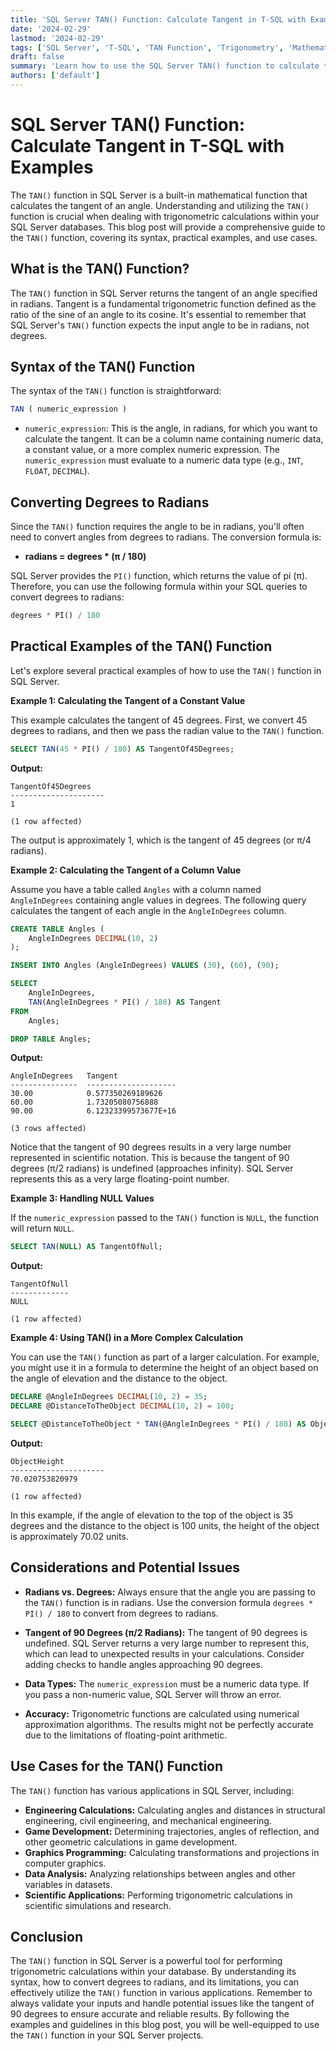 ```yaml
---
title: 'SQL Server TAN() Function: Calculate Tangent in T-SQL with Examples'
date: '2024-02-29'
lastmod: '2024-02-29'
tags: ['SQL Server', 'T-SQL', 'TAN Function', 'Trigonometry', 'Mathematics', 'Database', 'SQL Examples', 'Angle Calculations']
draft: false
summary: 'Learn how to use the SQL Server TAN() function to calculate the tangent of an angle expressed in radians. Explore practical examples and understand its application in T-SQL.'
authors: ['default']
---
```


# SQL Server TAN() Function: Calculate Tangent in T-SQL with Examples

The `TAN()` function in SQL Server is a built-in mathematical function that calculates the tangent of an angle.  Understanding and utilizing the `TAN()` function is crucial when dealing with trigonometric calculations within your SQL Server databases. This blog post will provide a comprehensive guide to the `TAN()` function, covering its syntax, practical examples, and use cases.

## What is the TAN() Function?

The `TAN()` function in SQL Server returns the tangent of an angle specified in radians. Tangent is a fundamental trigonometric function defined as the ratio of the sine of an angle to its cosine.  It's essential to remember that SQL Server's `TAN()` function expects the input angle to be in radians, not degrees.

## Syntax of the TAN() Function

The syntax of the `TAN()` function is straightforward:

```sql
TAN ( numeric_expression )
```

*   `numeric_expression`:  This is the angle, in radians, for which you want to calculate the tangent. It can be a column name containing numeric data, a constant value, or a more complex numeric expression. The `numeric_expression` must evaluate to a numeric data type (e.g., `INT`, `FLOAT`, `DECIMAL`).

## Converting Degrees to Radians

Since the `TAN()` function requires the angle to be in radians, you'll often need to convert angles from degrees to radians.  The conversion formula is:

*   **radians = degrees * (π / 180)**

SQL Server provides the `PI()` function, which returns the value of pi (π). Therefore, you can use the following formula within your SQL queries to convert degrees to radians:

```sql
degrees * PI() / 180
```

## Practical Examples of the TAN() Function

Let's explore several practical examples of how to use the `TAN()` function in SQL Server.

**Example 1: Calculating the Tangent of a Constant Value**

This example calculates the tangent of 45 degrees. First, we convert 45 degrees to radians, and then we pass the radian value to the `TAN()` function.

```sql
SELECT TAN(45 * PI() / 180) AS TangentOf45Degrees;
```

**Output:**

```
TangentOf45Degrees
---------------------
1

(1 row affected)
```

The output is approximately 1, which is the tangent of 45 degrees (or π/4 radians).

**Example 2: Calculating the Tangent of a Column Value**

Assume you have a table called `Angles` with a column named `AngleInDegrees` containing angle values in degrees. The following query calculates the tangent of each angle in the `AngleInDegrees` column.

```sql
CREATE TABLE Angles (
    AngleInDegrees DECIMAL(10, 2)
);

INSERT INTO Angles (AngleInDegrees) VALUES (30), (60), (90);

SELECT
    AngleInDegrees,
    TAN(AngleInDegrees * PI() / 180) AS Tangent
FROM
    Angles;

DROP TABLE Angles;
```

**Output:**

```
AngleInDegrees   Tangent
---------------  --------------------
30.00            0.577350269189626
60.00            1.73205080756888
90.00            6.12323399573677E+16

(3 rows affected)
```

Notice that the tangent of 90 degrees results in a very large number represented in scientific notation.  This is because the tangent of 90 degrees (π/2 radians) is undefined (approaches infinity).  SQL Server represents this as a very large floating-point number.

**Example 3: Handling NULL Values**

If the `numeric_expression` passed to the `TAN()` function is `NULL`, the function will return `NULL`.

```sql
SELECT TAN(NULL) AS TangentOfNull;
```

**Output:**

```
TangentOfNull
-------------
NULL

(1 row affected)
```

**Example 4: Using TAN() in a More Complex Calculation**

You can use the `TAN()` function as part of a larger calculation. For example, you might use it in a formula to determine the height of an object based on the angle of elevation and the distance to the object.

```sql
DECLARE @AngleInDegrees DECIMAL(10, 2) = 35;
DECLARE @DistanceToTheObject DECIMAL(10, 2) = 100;

SELECT @DistanceToTheObject * TAN(@AngleInDegrees * PI() / 180) AS ObjectHeight;
```

**Output:**

```
ObjectHeight
---------------------
70.020753820979

(1 row affected)
```

In this example, if the angle of elevation to the top of the object is 35 degrees and the distance to the object is 100 units, the height of the object is approximately 70.02 units.

## Considerations and Potential Issues

*   **Radians vs. Degrees:**  Always ensure that the angle you are passing to the `TAN()` function is in radians.  Use the conversion formula `degrees * PI() / 180` to convert from degrees to radians.

*   **Tangent of 90 Degrees (π/2 Radians):** The tangent of 90 degrees is undefined. SQL Server returns a very large number to represent this, which can lead to unexpected results in your calculations. Consider adding checks to handle angles approaching 90 degrees.

*   **Data Types:**  The `numeric_expression` must be a numeric data type. If you pass a non-numeric value, SQL Server will throw an error.

*   **Accuracy:**  Trigonometric functions are calculated using numerical approximation algorithms.  The results might not be perfectly accurate due to the limitations of floating-point arithmetic.

## Use Cases for the TAN() Function

The `TAN()` function has various applications in SQL Server, including:

*   **Engineering Calculations:** Calculating angles and distances in structural engineering, civil engineering, and mechanical engineering.
*   **Game Development:**  Determining trajectories, angles of reflection, and other geometric calculations in game development.
*   **Graphics Programming:**  Calculating transformations and projections in computer graphics.
*   **Data Analysis:**  Analyzing relationships between angles and other variables in datasets.
*   **Scientific Applications:** Performing trigonometric calculations in scientific simulations and research.

## Conclusion

The `TAN()` function in SQL Server is a powerful tool for performing trigonometric calculations within your database. By understanding its syntax, how to convert degrees to radians, and its limitations, you can effectively utilize the `TAN()` function in various applications. Remember to always validate your inputs and handle potential issues like the tangent of 90 degrees to ensure accurate and reliable results. By following the examples and guidelines in this blog post, you will be well-equipped to use the `TAN()` function in your SQL Server projects.